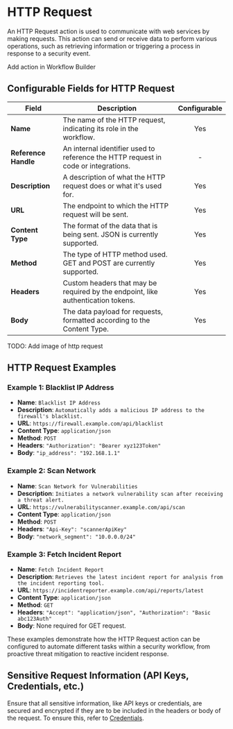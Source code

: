 # HTTP Request 

An HTTP Request action is used to communicate with web services by making requests. This action can send or receive data to perform 
various operations, such as retrieving information or triggering a process in response to a security event.


Add action in Workflow Builder 


## Configurable Fields for HTTP Request

| Field              | Description                                                                   | Configurable |
|--------------------|-------------------------------------------------------------------------------|:------------:|
| **Name**           | The name of the HTTP request, indicating its role in the workflow.             |      Yes     |
| **Reference Handle** | An internal identifier used to reference the HTTP request in code or integrations. |      -     |
| **Description**    | A description of what the HTTP request does or what it's used for.            |      Yes     |
| **URL**            | The endpoint to which the HTTP request will be sent.                          |      Yes     |
| **Content Type**   | The format of the data that is being sent. JSON is currently supported.       |      Yes     |
| **Method**         | The type of HTTP method used. GET and POST are currently supported.           |      Yes     |
| **Headers**        | Custom headers that may be required by the endpoint, like authentication tokens. |      Yes     |
| **Body**           | The data payload for requests, formatted according to the Content Type.       |      Yes     |





TODO: Add image of http request

## HTTP Request Examples

### Example 1: Blacklist IP Address
* **Name**: `Blacklist IP Address`
* **Description**: `Automatically adds a malicious IP address to the firewall's blacklist.`
* **URL**: `https://firewall.example.com/api/blacklist`
* **Content Type**: `application/json`
* **Method**: `POST`
* **Headers**: `"Authorization": "Bearer xyz123Token"`
* **Body**: `"ip_address": "192.168.1.1"`


### Example 2: Scan Network
* **Name**: `Scan Network for Vulnerabilities`
* **Description**: `Initiates a network vulnerability scan after receiving a threat alert.`
* **URL**: `https://vulnerabilityscanner.example.com/api/scan`
* **Content Type**: `application/json`
* **Method**: `POST`
* **Headers**: `"Api-Key": "scannerApiKey"`
* **Body**: `"network_segment": "10.0.0.0/24"`


### Example 3: Fetch Incident Report
* **Name**: `Fetch Incident Report`
* **Description**: `Retrieves the latest incident report for analysis from the incident reporting tool.`
* **URL**: `https://incidentreporter.example.com/api/reports/latest`
* **Content Type**: `application/json`
* **Method**: `GET`
* **Headers**: `"Accept": "application/json", "Authorization": "Basic abc123Auth"`
* **Body**: None required for GET request.


These examples demonstrate how the HTTP Request action can be configured to automate different tasks within a security workflow, from proactive 
threat mitigation to reactive incident response.

## Sensitive Request Information (API Keys, Credentials, etc.)

Ensure that all sensitive information, like API keys or credentials, are secured and encrypted if they are to be included 
in the headers or body of the request. To ensure this, refer to [Credentials](/credentials). 





